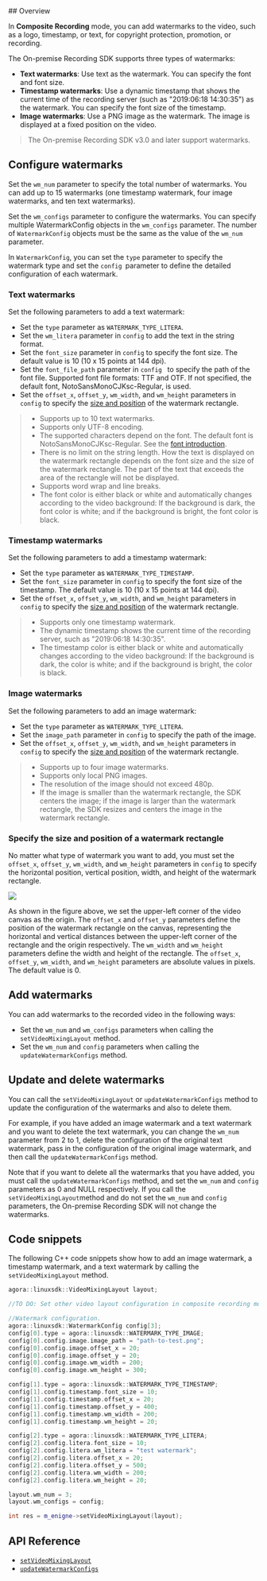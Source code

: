 <PlatformWrapper platform="linux-cpp">
## Overview

In **Composite Recording** mode, you can add watermarks to the video, such as a logo, timestamp, or text, for copyright protection, promotion, or recording.

The On-premise Recording SDK supports three types of watermarks:

- **Text watermarks**: Use text as the watermark. You can specify the font and font size.
- **Timestamp watermarks**: Use a dynamic timestamp that shows the current time of the recording server (such as "2019:06:18 14:30:35") as the watermark. You can specify the font size of the timestamp.
- **Image watermarks**: Use a PNG image as the watermark. The image is displayed at a fixed position on the video.

> The On-premise Recording SDK v3.0 and later support watermarks.

## Configure watermarks

Set the `wm_num` parameter to specify the total number of watermarks. You can add up to 15 watermarks (one timestamp watermark, four image watermarks, and ten text watermarks).

Set the `wm_configs` parameter to configure the watermarks. You can specify multiple WatermarkConfig objects in the `wm_configs` parameter. The number of `WatermarkConfig` objects must be the same as the value of the `wm_num` parameter.

In `WatermarkConfig`, you can set the `type` parameter to specify the watermark type and set the `config `parameter to define the detailed configuration of each watermark.

### Text watermarks

Set the following parameters to add a text watermark:
- Set the `type` parameter as `WATERMARK_TYPE_LITERA`.
- Set the `wm_litera` parameter in `config` to add the text in the string format.
- Set the `font_size` parameter in `config` to specify the font size. The default value is 10 (10 x 15 points at 144 dpi).
- Set the `font_file_path` parameter in `config ` to specify the path of the font file. Supported font file formats: TTF and OTF. If not specified, the default font, NotoSansMonoCJKsc-Regular, is used.
- Set the `offset_x`, `offset_y`, `wm_width`, and `wm_height` parameters in `config` to specify the [size and position](#size) of the watermark rectangle.

> - Supports up to 10 text watermarks.
> - Supports only UTF-8 encoding.
> - The supported characters depend on the font. The default font is NotoSansMonoCJKsc-Regular. See the [font introduction](https://www.google.com/get/noto/help/cjk/).
> - There is no limit on the string length. How the text is displayed on the watermark rectangle depends on the font size and the size of the watermark rectangle. The part of the text that exceeds the area of the rectangle will not be displayed.
> - Supports word wrap and line breaks.
> - The font color is either black or white and automatically changes according to the video background: If the background is dark, the font color is white; and if the background is bright, the font color is black.

### Timestamp watermarks

Set the following parameters to add a timestamp watermark:
- Set the `type` parameter as `WATERMARK_TYPE_TIMESTAMP`.
- Set the `font_size` parameter in `config` to specify the font size of the timestamp. The default value is 10 (10 x 15 points at 144 dpi).
- Set the `offset_x`, `offset_y`, `wm_width`, and `wm_height` parameters in `config` to specify the [size and position](#size) of the watermark rectangle.

> - Supports only one timestamp watermark.
> - The dynamic timestamp shows the current time of the recording server, such as "2019:06:18 14:30:35".
> - The timestamp color is either black or white and automatically changes according to the video background: If the background is dark, the color is white; and if the background is bright, the color is black.

### Image watermarks

Set the following parameters to add an image watermark:
- Set the `type` parameter as `WATERMARK_TYPE_LITERA`.
- Set the `image_path` parameter in `config` to specify the path of the image.
- Set the `offset_x`, `offset_y`, `wm_width`, and `wm_height` parameters in `config` to specify the [size and position](#size) of the watermark rectangle.

> - Supports up to four image watermarks.
> - Supports only local PNG images.
> - The resolution of the image should not exceed 480p.
> - If the image is smaller than the watermark rectangle, the SDK centers the image; if the image is larger than the watermark rectangle, the SDK resizes and centers the image in the watermark rectangle.

### <a name= "size"></a>Specify the size and position of a watermark rectangle

No matter what type of watermark you want to add, you must set the `offset_x`, `offset_y`, `wm_width`, and `wm_height` parameters in `config` to specify the horizontal position, vertical position, width, and height of the watermark rectangle.

![](https://web-cdn.agora.io/docs-files/1564741820900)

As shown in the figure above, we set the upper-left corner of the video canvas as the origin. The `offset_x` and `offset_y` parameters define the position of the watermark rectangle on the canvas, representing the horizontal and vertical distances between the upper-left corner of the rectangle and the origin respectively. The `wm_width` and `wm_height` parameters define the width and height of the rectangle. The `offset_x`, `offset_y`, `wm_width`, and `wm_height` parameters are absolute values in pixels. The default value is 0.

## Add watermarks

You can add watermarks to the recorded video in the following ways:

- Set the `wm_num` and `wm_configs` parameters when calling the `setVideoMixingLayout` method.
- Set the `wm_num` and `config` parameters when calling the `updateWatermarkConfigs` method.

## Update and delete watermarks

You can call the `setVideoMixingLayout` or `updateWatermarkConfigs` method to update the configuration of the watermarks and also to delete them.

For example, if you have added an image watermark and a text watermark and you want to delete the text watermark, you can change the `wm_num` parameter from 2 to 1, delete the configuration of the original text watermark, pass in the configuration of the original image watermark, and then call the `updateWatermarkConfigs` method.

Note that if you want to delete all the watermarks that you have added, you must call the `updateWatermarkConfigs` method, and set the `wm_num` and `config` parameters as 0 and NULL respectively. If you call the `setVideoMixingLayout`method and do not set the `wm_num` and `config` parameters, the On-premise Recording SDK will not change the watermarks.

## Code snippets

The following C++ code snippets show how to add an image watermark, a timestamp watermark, and a text watermark by calling the `setVideoMixingLayout` method.

```cpp
agora::linuxsdk::VideoMixingLayout layout;

//TO DO: Set other video layout configuration in composite recording mode here.

//Watermark configuration.
agora::linuxsdk::WatermarkConfig config[3];
config[0].type = agora::linuxsdk::WATERMARK_TYPE_IMAGE;
config[0].config.image.image_path = "path-to-test.png";
config[0].config.image.offset_x = 20;
config[0].config.image.offset_y = 20;
config[0].config.image.wm_width = 200;
config[0].config.image.wm_height = 300;

config[1].type = agora::linuxsdk::WATERMARK_TYPE_TIMESTAMP;
config[1].config.timestamp.font_size = 10;
config[1].config.timestamp.offset_x = 20;
config[1].config.timestamp.offset_y = 400;
config[1].config.timestamp.wm_width = 200;
config[1].config.timestamp.wm_height = 20;

config[2].type = agora::linuxsdk::WATERMARK_TYPE_LITERA;
config[2].config.litera.font_size = 10;
config[2].config.litera.wm_litera = "test watermark";
config[2].config.litera.offset_x = 20;
config[2].config.litera.offset_y = 500;
config[2].config.litera.wm_width = 200;
config[2].config.litera.wm_height = 20;

layout.wm_num = 3;
layout.wm_configs = config;

int res = m_enigne->setVideoMixingLayout(layout);
```

## API Reference

- [`setVideoMixingLayout`](./API%20Reference/recording_cpp/classagora_1_1recording_1_1_i_recording_engine.html#a4ac28b9e2342729c1b54400a5abb1d90)
- [`updateWatermarkConfigs`](./API%20Reference/recording_cpp/classagora_1_1recording_1_1_i_recording_engine.html#ac9431f0003db4f1d123dab8b4cc39202)

</PlatformWrapper>